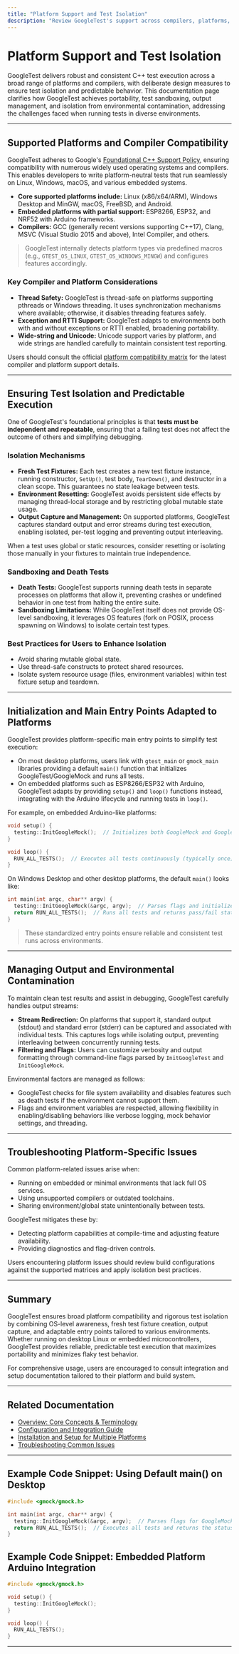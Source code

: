```yaml
---
title: "Platform Support and Test Isolation"
description: "Review GoogleTest's support across compilers, platforms, and the steps taken to ensure test isolation and predictable execution. Understand sandboxing, output management, and guarding against environmental contamination."
---
```


# Platform Support and Test Isolation

GoogleTest delivers robust and consistent C++ test execution across a broad range of platforms and compilers, with deliberate design measures to ensure test isolation and predictable behavior. This documentation page clarifies how GoogleTest achieves portability, test sandboxing, output management, and isolation from environmental contamination, addressing the challenges faced when running tests in diverse environments.

---

## Supported Platforms and Compiler Compatibility

GoogleTest adheres to Google's [Foundational C++ Support Policy](https://opensource.google/documentation/policies/cplusplus-support), ensuring compatibility with numerous widely used operating systems and compilers. This enables developers to write platform-neutral tests that run seamlessly on Linux, Windows, macOS, and various embedded systems.

- **Core supported platforms include:** Linux (x86/x64/ARM), Windows Desktop and MinGW, macOS, FreeBSD, and Android.
- **Embedded platforms with partial support:** ESP8266, ESP32, and NRF52 with Arduino frameworks.
- **Compilers:** GCC (generally recent versions supporting C++17), Clang, MSVC (Visual Studio 2015 and above), Intel Compiler, and others.

> GoogleTest internally detects platform types via predefined macros (e.g., `GTEST_OS_LINUX`, `GTEST_OS_WINDOWS_MINGW`) and configures features accordingly.

### Key Compiler and Platform Considerations

- **Thread Safety:** GoogleTest is thread-safe on platforms supporting pthreads or Windows threading. It uses synchronization mechanisms where available; otherwise, it disables threading features safely.
- **Exception and RTTI Support:** GoogleTest adapts to environments both with and without exceptions or RTTI enabled, broadening portability.
- **Wide-string and Unicode:** Unicode support varies by platform, and wide strings are handled carefully to maintain consistent test reporting.

Users should consult the official [platform compatibility matrix](https://github.com/google/oss-policies-info/blob/main/foundational-cxx-support-matrix.md) for the latest compiler and platform support details.

---

## Ensuring Test Isolation and Predictable Execution

One of GoogleTest's foundational principles is that **tests must be independent and repeatable**, ensuring that a failing test does not affect the outcome of others and simplifying debugging.

### Isolation Mechanisms

- **Fresh Test Fixtures:** Each test creates a new test fixture instance, running constructor, `SetUp()`, test body, `TearDown()`, and destructor in a clean scope. This guarantees no state leakage between tests.
- **Environment Resetting:** GoogleTest avoids persistent side effects by managing thread-local storage and by restricting global mutable state usage.
- **Output Capture and Management:** On supported platforms, GoogleTest captures standard output and error streams during test execution, enabling isolated, per-test logging and preventing output interleaving.

<Tip>
When a test uses global or static resources, consider resetting or isolating those manually in your fixtures to maintain true independence.
</Tip>

### Sandboxing and Death Tests

- **Death Tests:** GoogleTest supports running death tests in separate processes on platforms that allow it, preventing crashes or undefined behavior in one test from halting the entire suite.
- **Sandboxing Limitations:** While GoogleTest itself does not provide OS-level sandboxing, it leverages OS features (fork on POSIX, process spawning on Windows) to isolate certain test types.

### Best Practices for Users to Enhance Isolation

- Avoid sharing mutable global state.
- Use thread-safe constructs to protect shared resources.
- Isolate system resource usage (files, environment variables) within test fixture setup and teardown.

---

## Initialization and Main Entry Points Adapted to Platforms

GoogleTest provides platform-specific main entry points to simplify test execution:

- On most desktop platforms, users link with `gtest_main` or `gmock_main` libraries providing a default `main()` function that initializes GoogleTest/GoogleMock and runs all tests.
- On embedded platforms such as ESP8266/ESP32 with Arduino, GoogleTest adapts by providing `setup()` and `loop()` functions instead, integrating with the Arduino lifecycle and running tests in `loop()`.

For example, on embedded Arduino-like platforms:

```c++
void setup() {
  testing::InitGoogleMock();  // Initializes both GoogleMock and GoogleTest
}

void loop() {
  RUN_ALL_TESTS();  // Executes all tests continuously (typically once)
}
```

On Windows Desktop and other desktop platforms, the default `main()` looks like:

```c++
int main(int argc, char** argv) {
  testing::InitGoogleMock(&argc, argv);  // Parses flags and initializes
  return RUN_ALL_TESTS();  // Runs all tests and returns pass/fail status
}
```

> These standardized entry points ensure reliable and consistent test runs across environments.

---

## Managing Output and Environmental Contamination

To maintain clean test results and assist in debugging, GoogleTest carefully handles output streams:

- **Stream Redirection:** On platforms that support it, standard output (stdout) and standard error (stderr) can be captured and associated with individual tests. This captures logs while isolating output, preventing interleaving between concurrently running tests.
- **Filtering and Flags:** Users can customize verbosity and output formatting through command-line flags parsed by `InitGoogleTest` and `InitGoogleMock`.

Environmental factors are managed as follows:

- GoogleTest checks for file system availability and disables features such as death tests if the environment cannot support them.
- Flags and environment variables are respected, allowing flexibility in enabling/disabling behaviors like verbose logging, mock behavior settings, and threading.

---

## Troubleshooting Platform-Specific Issues

Common platform-related issues arise when:

- Running on embedded or minimal environments that lack full OS services.
- Using unsupported compilers or outdated toolchains.
- Sharing environment/global state unintentionally between tests.

GoogleTest mitigates these by:

- Detecting platform capabilities at compile-time and adjusting feature availability.
- Providing diagnostics and flag-driven controls.

Users encountering platform issues should review build configurations against the supported matrices and apply isolation best practices.

---

## Summary

GoogleTest ensures broad platform compatibility and rigorous test isolation by combining OS-level awareness, fresh test fixture creation, output capture, and adaptable entry points tailored to various environments. Whether running on desktop Linux or embedded microcontrollers, GoogleTest provides reliable, predictable test execution that maximizes portability and minimizes flaky test behavior.

For comprehensive usage, users are encouraged to consult integration and setup documentation tailored to their platform and build system.

---

## Related Documentation

- [Overview: Core Concepts & Terminology](https://google.github.io/googletest/overview/concepts-architecture/core-concepts-terminology)
- [Configuration and Integration Guide](https://google.github.io/googletest/api/configuration_integration/running_tests_entrypoints.html)
- [Installation and Setup for Multiple Platforms](https://google.github.io/googletest/guides/getting-started/setup-installation.html)
- [Troubleshooting Common Issues](https://google.github.io/googletest/guides/integration-and-real-world-scenarios/troubleshooting-common-issues.html)

---

## Example Code Snippet: Using Default main() on Desktop

```c++
#include <gmock/gmock.h>

int main(int argc, char** argv) {
  testing::InitGoogleMock(&argc, argv);  // Parses flags for GoogleMock & GoogleTest
  return RUN_ALL_TESTS();  // Executes all tests and returns the status
}
```

## Example Code Snippet: Embedded Platform Arduino Integration

```c++
#include <gmock/gmock.h>

void setup() {
  testing::InitGoogleMock();
}

void loop() {
  RUN_ALL_TESTS();
}
```

---